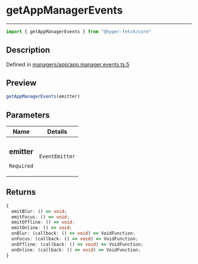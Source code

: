 

# getAppManagerEvents

<div class="api-docs__separator" data-reactroot="">

---

</div><div class="api-docs__import" data-reactroot="">

```ts
import { getAppManagerEvents } from "@hyper-fetch/core"
```

</div><div class="api-docs__section">

## Description

</div><div class="api-docs__description"><span class="api-docs__do-not-parse">



</span></div><p class="api-docs__definition">

Defined in [managers/app/app.manager.events.ts:5](https://github.com/BetterTyped/hyper-fetch/blob/cc329b91/packages/core/src/managers/app/app.manager.events.ts#L5)

</p><div class="api-docs__section">

## Preview

</div><div class="api-docs__preview fn">

```ts
getAppManagerEvents(emitter)
```

</div><div class="api-docs__section">

## Parameters

</div><div class="api-docs__parameters"><table><thead><tr><th>Name</th><th>Details</th></tr></thead><tbody><tr param-data="emitter"><td class="api-docs__param-name required">

### emitter 

`Required`

</td><td class="api-docs__param-type">

`EventEmitter`

</td></tr></tbody></table></div><div class="api-docs__section">

## Returns

</div><div class="api-docs__returns">

```ts
{
  emitBlur: () => void;
  emitFocus: () => void;
  emitOffline: () => void;
  emitOnline: () => void;
  onBlur: (callback: () => void) => VoidFunction;
  onFocus: (callback: () => void) => VoidFunction;
  onOffline: (callback: () => void) => VoidFunction;
  onOnline: (callback: () => void) => VoidFunction;
}
```

</div>